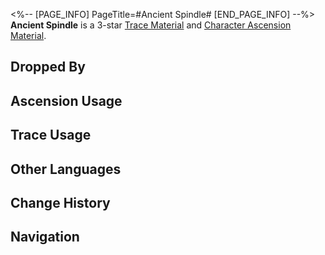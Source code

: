 <%-- [PAGE_INFO]
PageTitle=#Ancient Spindle#
[END_PAGE_INFO] --%>
{{Item Infobox
|id          = 112012
|image       = Item Ancient Spindle.png{{subst:void|<!--$UPLOAD:<<SpriteOutput/ItemFigures/112012.png>-<Item Ancient Spindle.png>-<Item Icons>>-->}}
|type        = Trace Material
|type2       = Character Ascension Material
|invCategory = Upgrade Materials
|rarity      = 3
|effect      = 
|description = Mechanical spindle left behind from the Old World. Normal material used for enhancement.
|source1     = [[Automatons at Equilibrium Level 2 or higher]]
|source2     = [[Omni-Synthesizer]] &mdash; Material Synthesis
|source3     = [[Dropped by enemies in Divergent Universe]]
|source4     = [[Simulated Universe]] enemies
|source5     = [[Omni-Synthesizer]] &mdash; Material Exchange
}}
{{Description|Once taken apart, the precision components can never be put back together. Even the maintenance veterans in Belobog's Technology Division would think twice before touching it.<br /><br />''"You idiot, the Bluecoats will only give you a few canned goods for this. Take it to Boss Svarog and you won't need to worry about food and clothing for a while."''}}
'''Ancient Spindle''' is a 3-star [[Trace Material]] and [[Character Ascension Material]].

==Dropped By==
{{Dropped By}}

==Ascension Usage==
{{Ascension Usage}}

==Trace Usage==
{{Trace Usage}}

==Other Languages==
{{Other Languages
|en   = Ancient Spindle
|zhs  = 古代转轴
|zht  = 古代轉軸
|ja   = 古代シャフト
|ko   = 고대 전동축
|es   = Eje antiguo
|fr   = Ancien essieu
|ru   = Древний вал передачи
|th   = Ancient Spindle
|vi   = Trục Xoay Cổ Xưa
|de   = Uralte Spindel
|id   = Ancient Spindle
|pt   = Eixo Antigo
}}

==Change History==
{{Change History|1.0}}

==Navigation==
{{Upgrade Material Navbox}}